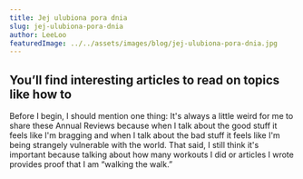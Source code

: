 ```yaml
---
title: Jej ulubiona pora dnia
slug: jej-ulubiona-pora-dnia
author: LeeLoo
featuredImage: ../../assets/images/blog/jej-ulubiona-pora-dnia.jpg
---
```

## You’ll find interesting articles to read on topics like how to 
Before I begin, I should mention one thing: It's always a little
weird for me to share these Annual Reviews because when I talk 
about the good stuff it feels like I'm bragging and when I talk
about the bad stuff it feels like I'm being strangely vulnerable
with the world. That said, I still think it's important because
talking about how many workouts I did or articles I wrote provides 
proof that I am “walking the walk.”